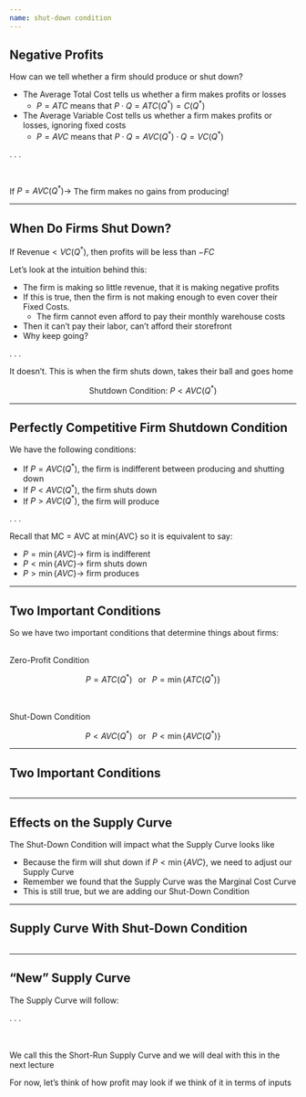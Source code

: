 ```yaml
---
name: shut-down condition
---
```


## Negative Profits

How can we tell whether a firm should produce or shut down?

::: {.incremental}
- The [Average Total Cost]{.hi} tells us whether a firm makes profits or losses
    - $P = ATC$ means that $P \cdot Q = ATC(Q^{*}) = C(Q^{*})$

- The [Average Variable Cost]{.hi} tells us whether a firm makes profits or losses, [ignoring fixed costs]{.hi}
    - $P = AVC$ means that $P \cdot Q = AVC(Q^{*}) \cdot Q = VC(Q^{*})$
:::

. . .

<br>

If $P = AVC(Q^{*}) \rightarrow$ [The firm makes no gains from producing!]{.hi}

---

## When Do Firms Shut Down? 

If $\text{Revenue} < VC(Q^{*})$, then profits will be less than $-FC$

Let's look at the intuition behind this:

::: {.incremental .small}
- The firm is making so little revenue, that it is making negative profits
- If this is true, then the firm is not making enough to even cover their [Fixed Costs]{.hi}. 
    - The firm cannot even afford to pay their monthly warehouse costs
- Then it can't pay their labor, can't afford their storefront
- Why keep going?
::: 

. . .

[It doesn't. This is when the firm shuts down, takes their ball and goes home]{.hi .align-center}

$$
    \text{Shutdown Condition: } P < AVC(Q^{*})
$$

---

## Perfectly Competitive Firm Shutdown Condition

We have the following conditions:

::: {.incremental}
- If $P = AVC(Q^{*})$, the [firm is indifferent between producing and shutting down]{.hi}
- If $P < AVC(Q^{*})$, the [firm shuts down]{.hi}
- If $P > AVC(Q^{*})$, the [firm will produce]{.hi}
:::

. . .

Recall that [MC = AVC at min{AVC}]{.hi} so it is equivalent to say:

::: {.fragment}
- $P = \min\{AVC\} \rightarrow$ [firm is indifferent]{.hi}
- $P < \min\{AVC\} \rightarrow$ [firm shuts down]{.hi}
- $P > \min\{AVC\} \rightarrow$ [firm produces]{.hi}
:::

---

## Two Important Conditions

So we have two important conditions that determine things about firms:

<br>
[Zero-Profit Condition]{.hi .align-center}

::: {.fragment}
$$
    P = ATC(Q^{*}) \;\;\; \text{or} \;\;\; P = \min\{ATC(Q^{*}) \}
$$
:::

<br>    
[Shut-Down Condition]{.hi .align-center}

::: {.fragment}
$$
    P < AVC(Q^{*}) \;\;\; \text{or} \;\;\; P < \min\{AVC(Q^{*}) \}
$$
:::

---

## Two Important Conditions

![](){fig-align="center"}

---

## Effects on the Supply Curve

The [Shut-Down Condition]{.hi} will impact what the [Supply Curve]{.hi} looks like

::: {.incremental}
- Because the firm will shut down if $P < \min\{AVC\}$, we need to adjust our [Supply Curve]{.hi}
- Remember we found that the [Supply Curve was the Marginal Cost Curve]{.hi}
- This is still true, but we are adding our [Shut-Down Condition]{.hi}
:::

---

## Supply Curve With Shut-Down Condition

![](){fig-align="center"}

---

## "New" Supply Curve

The [Supply Curve]{.hi} will follow:

\begin{equation*}
\text{Supply Curve} = 
    \begin{cases}
        P = MC(Q^{*}) &\text{if} \;\;\; P \geq \min\{AVC(Q^{*})\} \\ \\
        Q = 0 &\text{if} \;\;\;  P < \min\{AVC(Q^{*})\} 
    \end{cases}
\end{equation*}

. . .

<br><br>
We call this the [Short-Run Supply Curve]{.hi} and we will deal with this in the next lecture

For now, let's think of how profit may look if we think of it in terms of inputs